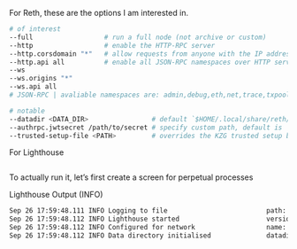 For Reth, these are the options I am interested in.
```bash
# of interest
--full                  # run a full node (not archive or custom)
--http                  # enable the HTTP-RPC server
--http.corsdomain "*"   # allow requests from anyone with the IP address 
--http.api all          # enable all JSON-RPC namespaces over HTTP server
--ws 
--ws.origins "*"
--ws.api all 
# JSON-RPC | avaliable namespaces are: admin,debug,eth,net,trace,txpool,web3,rpc

# notable
--datadir <DATA_DIR>                # default `$HOME/.local/share/reth/`
--authrpc.jwtsecret /path/to/secret # specify custom path, default is `$HOME/.local/share/reth/mainnet/jwt.hex`
--trusted-setup-file <PATH>         # overrides the KZG trusted setup by reading from the supplied file
```

For Lighthouse
```bash

```

To actually run it, let's first create a screen for perpetual processes



Lighthouse Output (INFO)
```bash
Sep 26 17:59:48.111 INFO Logging to file                         path: "/home/ubuntu/.lighthouse/mainnet/beacon/logs/beacon.log"
Sep 26 17:59:48.112 INFO Lighthouse started                      version: Lighthouse/v4.5.222-exp-f1f76f2
Sep 26 17:59:48.112 INFO Configured for network                  name: mainnet
Sep 26 17:59:48.112 INFO Data directory initialised              datadir: /home/ubuntu/.lighthouse/mainnet
```
